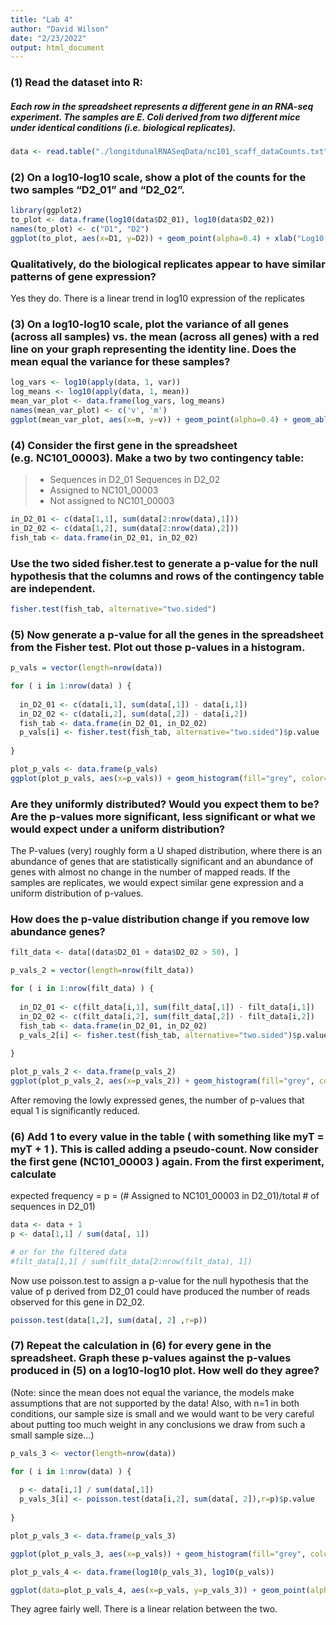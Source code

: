```yaml
---
title: "Lab 4"
author: "David Wilson"
date: "2/23/2022"
output: html_document
---
```


### (1) Read the dataset into R:

##### Each row in the spreadsheet represents a different gene in an RNA-seq experiment. The samples are E. Coli derived from two different mice under identical conditions (i.e. biological replicates).

```r
data <- read.table("./longitdunalRNASeqData/nc101_scaff_dataCounts.txt",header=TRUE,row.names=1)
```

### (2) On a log10-log10 scale, show a plot of the counts for the two samples “D2_01” and “D2_02”.

```r

library(ggplot2)
to_plot <- data.frame(log10(data$D2_01), log10(data$D2_02))
names(to_plot) <- c("D1", "D2")
ggplot(to_plot, aes(x=D1, y=D2)) + geom_point(alpha=0.4) + xlab("Log10(Replicate 1)") + ylab("Log10(Replicate 2)") + theme(text= element_text(size=14), axis.title.x=element_text(face="bold"),  axis.title.y=element_text(face="bold"))

```

### Qualitatively, do the biological replicates appear to have similar patterns of gene expression?

Yes they do. There is a linear trend in log10 expression of the replicates

### (3) On a log10-log10 scale, plot the variance of all genes (across all samples) vs. the mean (across all genes) with a red line on your graph representing the identity line.  Does the mean equal the variance for these samples?

```r

log_vars <- log10(apply(data, 1, var))
log_means <- log10(apply(data, 1, mean))
mean_var_plot <- data.frame(log_vars, log_means)
names(mean_var_plot) <- c('v', 'm')
ggplot(mean_var_plot, aes(x=m, y=v)) + geom_point(alpha=0.4) + geom_abline(intercept=0, slope=1, color='red', linetype="dotted") + xlab("Log10(Sample's Mean)") + ylab("Log10(Gene's Variance)") + theme(text= element_text(size=14), axis.title.x=element_text(face="bold"),  axis.title.y=element_text(face="bold"))

```

### (4) Consider the first gene in the spreadsheet (e.g. NC101_00003).  Make a two by two contingency table:
> - Sequences in D2_01	Sequences in D2_02
> - Assigned to NC101_00003		
> - Not assigned to NC101_00003	

```r

in_D2_01 <- c(data[1,1], sum(data[2:nrow(data),1]))
in_D2_02 <- c(data[1,2], sum(data[2:nrow(data),2]))
fish_tab <- data.frame(in_D2_01, in_D2_02)

```


### Use the two sided fisher.test to generate a p-value for the null hypothesis that the columns and rows of the contingency table are independent.

```r

fisher.test(fish_tab, alternative="two.sided")

```


### (5) Now generate a p-value for all the genes in the spreadsheet from the Fisher test.  Plot out those p-values in a histogram.  

```r

p_vals = vector(length=nrow(data))

for ( i in 1:nrow(data) ) {
 
  in_D2_01 <- c(data[i,1], sum(data[,1]) - data[i,1])
  in_D2_02 <- c(data[i,2], sum(data[,2]) - data[i,2])
  fish_tab <- data.frame(in_D2_01, in_D2_02)
  p_vals[i] <- fisher.test(fish_tab, alternative="two.sided")$p.value
  
}

plot_p_vals <- data.frame(p_vals)
ggplot(plot_p_vals, aes(x=p_vals)) + geom_histogram(fill="grey", color="black") + xlab("P-values") + ylab("Count") + theme(text= element_text(size=14), axis.title.x=element_text(face="bold"),  axis.title.y=element_text(face="bold"))


```

### Are they uniformly distributed?  Would you expect them to be?  Are the p-values more significant, less significant or what we would expect under a uniform distribution?  

The P-values (very) roughly form a U shaped distribution, where there is an abundance of genes that are statistically significant and an abundance of genes with almost no change in the number of mapped reads. If the samples are replicates, we would expect similar gene expression and a uniform distribution of p-values. 

### How does the p-value distribution change if you remove low abundance genes?

```r

filt_data <- data[(data$D2_01 + data$D2_02 > 50), ]

p_vals_2 = vector(length=nrow(filt_data))

for ( i in 1:nrow(filt_data) ) {
 
  in_D2_01 <- c(filt_data[i,1], sum(filt_data[,1]) - filt_data[i,1])
  in_D2_02 <- c(filt_data[i,2], sum(filt_data[,2]) - filt_data[i,2])
  fish_tab <- data.frame(in_D2_01, in_D2_02)
  p_vals_2[i] <- fisher.test(fish_tab, alternative="two.sided")$p.value
  
}

plot_p_vals_2 <- data.frame(p_vals_2)
ggplot(plot_p_vals_2, aes(x=p_vals_2)) + geom_histogram(fill="grey", color="black") + xlab("P-values (low expression removed)") + ylab("Count") + theme(text= element_text(size=14), axis.title.x=element_text(face="bold"),  axis.title.y=element_text(face="bold"))

```

After removing the lowly expressed genes, the number of p-values that equal 1 is significantly reduced.

### (6) Add 1 to every value in the table ( with something like myT = myT + 1 ).  This is called adding a pseudo-count.  Now consider the first gene (NC101_00003 ) again.  From the first experiment, calculate 
	
expected frequency = p = 
		(# Assigned to NC101_00003 in D2_01)/total # of sequences in D2_01)
		
```r

data <- data + 1
p <- data[1,1] / sum(data[, 1])

# or for the filtered data
#filt_data[1,1] / sum(filt_data[2:nrow(filt_data), 1])


```


Now use poisson.test to assign a p-value for the null hypothesis that the value of p derived from D2_01 could have produced the number of reads observed for this gene in D2_02.

```r

poisson.test(data[1,2], sum(data[, 2] ,r=p))

```

### (7) Repeat the calculation in (6) for every gene in the spreadsheet.  Graph these p-values against the p-values produced in (5) on a log10-log10 plot.  How well do they agree? 

(Note: since the mean does not equal the variance, the models make assumptions that are not supported by the data!  Also, with n=1 in both conditions, our sample size is small and we would want to be very careful about putting too much weight in any conclusions we draw from such a small sample size...)

```r

p_vals_3 <- vector(length=nrow(data))

for ( i in 1:nrow(data) ) {
  
  p <- data[i,1] / sum(data[,1])
  p_vals_3[i] <- poisson.test(data[i,2], sum(data[, 2]),r=p)$p.value
  
}

plot_p_vals_3 <- data.frame(p_vals_3)

ggplot(plot_p_vals_3, aes(x=p_vals)) + geom_histogram(fill="grey", color="black") + xlab("P-value Poisson") + ylab("Count") + theme(text= element_text(size=14), axis.title.x=element_text(face="bold"),  axis.title.y=element_text(face="bold"))

```

```r

plot_p_vals_4 <- data.frame(log10(p_vals_3), log10(p_vals))

ggplot(data=plot_p_vals_4, aes(x=p_vals, y=p_vals_3)) + geom_point(alpha=0.4) + xlab("Log10(Poisson P-values)") + ylab("Log10(P-values)") + theme(text= element_text(size=14), axis.title.x=element_text(face="bold"),  axis.title.y=element_text(face="bold"))

```

They agree fairly well. There is a linear relation between the two. 




